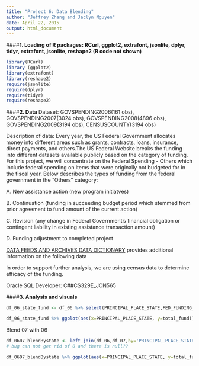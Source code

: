 ```yaml
---
title: "Project 6: Data Blending"
author: "Jeffrey Zhang and Jaclyn Nguyen"
date: April 22, 2015
output: html_document
---
```




####__1. Loading of R packages: RCurl, ggplot2, extrafont, jsonlite, dplyr, tidyr, extrafont, jsonlite, reshape2 (R code not shown)__

```r
library(RCurl)
library (ggplot2)
library(extrafont)
library(reshape2)
require(jsonlite)
require(dplyr)
require(tidyr)
require(reshape2)
```

####__2. Data__
Dataset: GOVSPENDING2006(161 obs), GOVSPENDING2007(3024 obs), GOVSPENDING2008(4896 obs), GOVSPENDING2009(3194 obs), CENSUSCOUNTY(3194 obs)

Description of data:
Every year, the US Federal Government allocates money into different areas such as grants, contracts, loans, insurance, direct payments, and others.The US Federal Website breaks the funding into different datasets available publicly based on the category of funding. For this project, we will concentrate on the Federal Spending - Others which include federal spending on items that were originally not budgeted for in the fiscal year. Below describes the types of funding from the federal government in the "Others" category:

A. New assistance action (new program initiatves)

B. Continuation (funding in succeeding budget period which stemmed from prior agreement to fund amount of the current action)

C. Revision (any change in Federal Government's financial obligation or contingent liability in existing assistance transaction amount)

D. Funding adjustment to completed project

[DATA FEEDS AND ARCHIVES DATA DICTIONARY](http://www.usaspending.gov/sites/all/themes/usaspendingv2/Archives_Data_Feeds_Data_Dictionary.pdf) provides additional information on the following data

In order to support further analysis, we are using census data to determine efficacy of the funding.

Oracle SQL Developer: C##CS329E_JCN565

####__3. Analysis and visuals__


```r
df_06_state_fund <- df_06 %>% select(PRINCIPAL_PLACE_STATE,FED_FUNDING_AMOUNT_06) %>% filter(PRINCIPAL_PLACE_STATE != '0' && PRINCIPAL_PLACE_STATE != 'null') %>% group_by(PRINCIPAL_PLACE_STATE) %>% summarise(total_fund = sum(FED_FUNDING_AMOUNT_06)) # bug can not get rid of 0

df_06_state_fund %>% ggplot(aes(x=PRINCIPAL_PLACE_STATE, y=total_fund)) + geom_bar(stat="identity",fill="white",colour="darkgreen") + theme(axis.text.x=element_text(angle=90, size=20, vjust=0.5)) + theme(axis.text.x=element_text(size=10, face="bold", vjust=1)) + theme(axis.title.x=element_text(color="forestgreen", vjust=0.35),axis.title.y=element_text(color="cadetblue", vjust=0.35)) + labs(title="Fed_fund_06 VS States",y="Total_fund",x="State")

```

Blend 07 with 06
```r
df_0607_blendBystate <- left_join(df_06,df_07,by='PRINCIPAL_PLACE_STATE') %>% select(PRINCIPAL_PLACE_STATE,FED_FUNDING_AMOUNT_07) %>% filter(PRINCIPAL_PLACE_STATE != '0' && PRINCIPAL_PLACE_STATE != 'null') %>% group_by(PRINCIPAL_PLACE_STATE) %>% summarise(total_fund = sum(FED_FUNDING_AMOUNT_07))
# bug can not get rid of 0 and there is null??

df_0607_blendBystate %>% ggplot(aes(x=PRINCIPAL_PLACE_STATE, y=total_fund)) + geom_bar(stat="identity",fill="white",colour="darkgreen") + theme(axis.text.x=element_text(angle=90, size=20, vjust=0.5)) + theme(axis.text.x=element_text(size=10, face="bold", vjust=1)) + theme(axis.title.x=element_text(color="forestgreen", vjust=0.35),axis.title.y=element_text(color="cadetblue", vjust=0.35)) + labs(title="Fed_fund_07 VS States",y="Total_fund",x="State")




```


